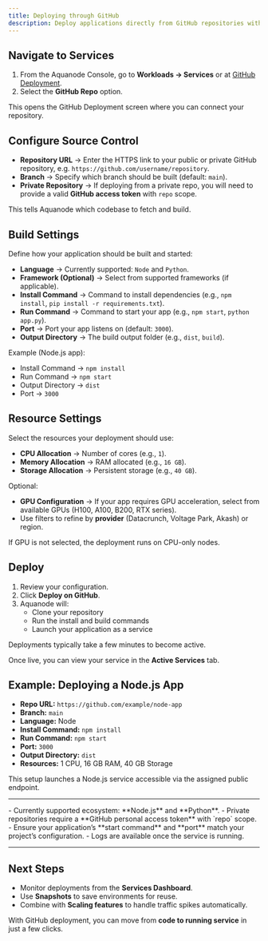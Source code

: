 ```yaml
---
title: Deploying through GitHub
description: Deploy applications directly from GitHub repositories with automated builds.
---
```



<Steps>
<Step>

## Navigate to Services

1. From the Aquanode Console, go to **Workloads → Services** or at [GitHub Deployment](https://console.aquanode.io/workloads/services/github).  
2. Select the **GitHub Repo** option.  

This opens the GitHub Deployment screen where you can connect your repository.

</Step>
<Step>

## Configure Source Control

- **Repository URL** → Enter the HTTPS link to your public or private GitHub repository, e.g. `https://github.com/username/repository`.  
- **Branch** → Specify which branch should be built (default: `main`).  
- **Private Repository** → If deploying from a private repo, you will need to provide a valid **GitHub access token** with `repo` scope.  

This tells Aquanode which codebase to fetch and build.

</Step>
<Step>

## Build Settings

Define how your application should be built and started:

- **Language** → Currently supported: `Node` and `Python`.  
- **Framework (Optional)** → Select from supported frameworks (if applicable).  
- **Install Command** → Command to install dependencies (e.g., `npm install`, `pip install -r requirements.txt`).  
- **Run Command** → Command to start your app (e.g., `npm start`, `python app.py`).  
- **Port** → Port your app listens on (default: `3000`).  
- **Output Directory** → The build output folder (e.g., `dist`, `build`).  

Example (Node.js app):  
- Install Command → `npm install`  
- Run Command → `npm start`  
- Output Directory → `dist`  
- Port → `3000`  

</Step>
<Step>

## Resource Settings

Select the resources your deployment should use:

- **CPU Allocation** → Number of cores (e.g., `1`).  
- **Memory Allocation** → RAM allocated (e.g., `16 GB`).  
- **Storage Allocation** → Persistent storage (e.g., `40 GB`).  

Optional:  
- **GPU Configuration** → If your app requires GPU acceleration, select from available GPUs (H100, A100, B200, RTX series).  
- Use filters to refine by **provider** (Datacrunch, Voltage Park, Akash) or region.  

If GPU is not selected, the deployment runs on CPU-only nodes.

</Step>
<Step>

## Deploy

1. Review your configuration.  
2. Click **Deploy on GitHub**.  
3. Aquanode will:  
   - Clone your repository  
   - Run the install and build commands  
   - Launch your application as a service  

Deployments typically take a few minutes to become active.  

Once live, you can view your service in the **Active Services** tab.

</Step>
</Steps>

## Example: Deploying a Node.js App

- **Repo URL:** `https://github.com/example/node-app`  
- **Branch:** `main`  
- **Language:** Node  
- **Install Command:** `npm install`  
- **Run Command:** `npm start`  
- **Port:** `3000`  
- **Output Directory:** `dist`  
- **Resources:** 1 CPU, 16 GB RAM, 40 GB Storage  

This setup launches a Node.js service accessible via the assigned public endpoint.

---

<Callout title="Notes & Limitations">
  - Currently supported ecosystem: **Node.js** and **Python**.  
  - Private repositories require a **GitHub personal access token** with `repo` scope.  
  - Ensure your application’s **start command** and **port** match your project’s configuration.  
  - Logs are available once the service is running.  
</Callout>

---

## Next Steps

- Monitor deployments from the **Services Dashboard**.  
- Use **Snapshots** to save environments for reuse.  
- Combine with **Scaling features** to handle traffic spikes automatically.  

With GitHub deployment, you can move from **code to running service** in just a few clicks.

